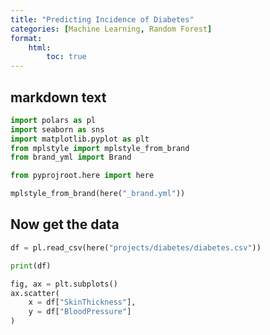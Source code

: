```yaml
---
title: "Predicting Incidence of Diabetes"
categories: [Machine Learning, Random Forest]
format:
    html:
        toc: true
---
```



## markdown text

```python

import polars as pl
import seaborn as sns
import matplotlib.pyplot as plt
from mplstyle import mplstyle_from_brand
from brand_yml import Brand

from pyprojroot.here import here

mplstyle_from_brand(here("_brand.yml"))

```

## Now get the data

```python

df = pl.read_csv(here("projects/diabetes/diabetes.csv"))

print(df)

```


```python

fig, ax = plt.subplots()
ax.scatter(
    x = df["SkinThickness"],
    y = df["BloodPressure"]
)

```



```python

```



```python

```